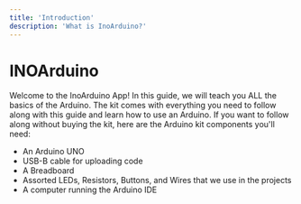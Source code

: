 ```yaml
---
title: 'Introduction'
description: 'What is InoArduino?'
---
```



# INOArduino

Welcome to the InoArduino App!
In this guide, we will teach you ALL the basics of the Arduino. 
The kit comes with everything you need to follow along with this guide and learn how to use an Arduino. 
If you want to follow along without buying the kit, here are the Arduino kit components you'll need:

- An Arduino UNO
- USB-B cable for uploading code
- A Breadboard
- Assorted LEDs, Resistors, Buttons, and Wires that we use in the projects
- A computer running the Arduino IDE 
